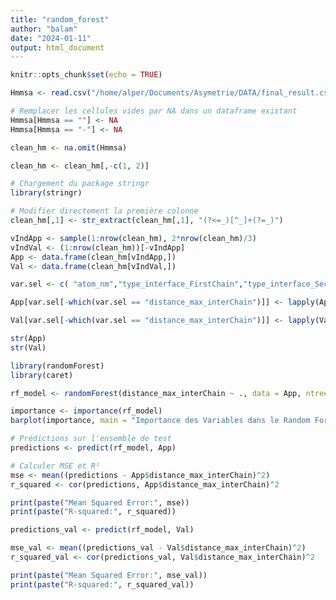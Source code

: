 ```yaml
---
title: "random_forest"
author: "balam"
date: "2024-01-11"
output: html_document
---
```


```r
knitr::opts_chunk$set(echo = TRUE)
```

```r
Hmmsa <- read.csv("/home/alper/Documents/Asymetrie/DATA/final_result.csv")

# Remplacer les cellules vides par NA dans un dataframe existant
Hmmsa[Hmmsa == ""] <- NA
Hmmsa[Hmmsa == "-"] <- NA

clean_hm <- na.omit(Hmmsa)
```

```r
clean_hm <- clean_hm[,-c(1, 2)]

# Chargement du package stringr
library(stringr)

# Modifier directement la première colonne
clean_hm[,1] <- str_extract(clean_hm[,1], "(?<=_)[^_]+(?=_)")
```

```r
vIndApp <- sample(1:nrow(clean_hm), 2*nrow(clean_hm)/3)
vIndVal <- (1:nrow(clean_hm))[-vIndApp]
App <- data.frame(clean_hm[vIndApp,])
Val <- data.frame(clean_hm[vIndVal,])
```

```r
var.sel <- c( "atom_nm","type_interface_FirstChain","type_interface_SecondChain","distance_max_interChain","first_chain_assym","second_chain_assym")

App[var.sel[-which(var.sel == "distance_max_interChain")]] <- lapply(App[var.sel[-which(var.sel == "distance_max_interChain")]], as.factor)

Val[var.sel[-which(var.sel == "distance_max_interChain")]] <- lapply(Val[var.sel[-which(var.sel == "distance_max_interChain")]], as.factor)
```

```r
str(App)
str(Val)
```

```r
library(randomForest)
library(caret)
```

```r
rf_model <- randomForest(distance_max_interChain ~ ., data = App, ntree = 1000)
```

```r
importance <- importance(rf_model)
barplot(importance, main = "Importance des Variables dans le Random Forest", las = 2)
```

```r
# Prédictions sur l'ensemble de test
predictions <- predict(rf_model, App)

# Calculer MSE et R²
mse <- mean((predictions - App$distance_max_interChain)^2)
r_squared <- cor(predictions, App$distance_max_interChain)^2

print(paste("Mean Squared Error:", mse))
print(paste("R-squared:", r_squared))

```

```r
predictions_val <- predict(rf_model, Val)

mse_val <- mean((predictions_val - Val$distance_max_interChain)^2)
r_squared_val <- cor(predictions_val, Val$distance_max_interChain)^2

print(paste("Mean Squared Error:", mse_val))
print(paste("R-squared:", r_squared_val))

```

```r

```

